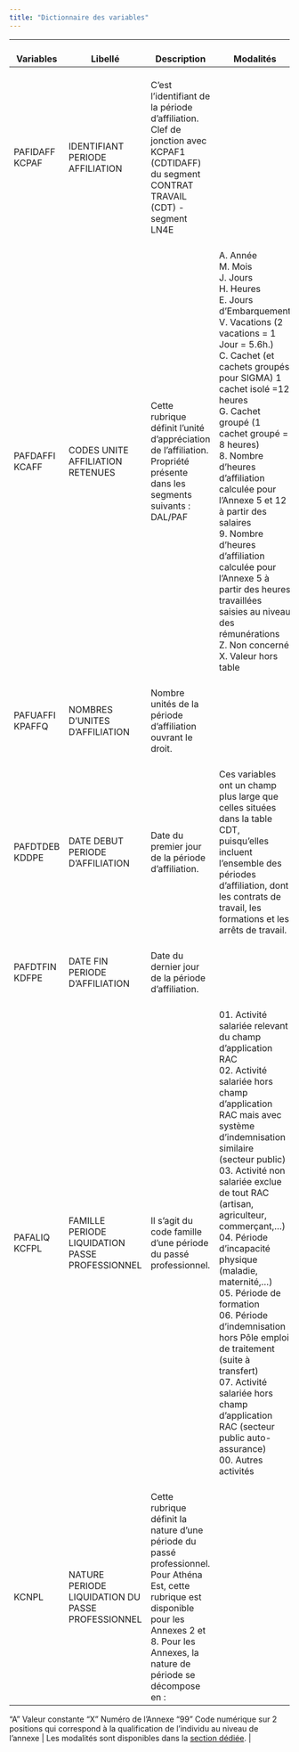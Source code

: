 ```yaml
---
title: "Dictionnaire des variables"
---
```


| <br>Variables       | <br>Libellé                                           | <br>Description                                                                                                                                                                                             | <br>Modalités                                                                                                                                                                                                                                                                                                                                                                                                                                                                                                                                                            |
|-------------|-------------|-------------|-----------------------------------|
| <br>PAFIDAFF KCPAF  | <br>IDENTIFIANT PERIODE AFFILIATION                   | <br>C'est l'identifiant de la période d'affiliation.<br> Clef de jonction avec KCPAF1 (CDTIDAFF) du segment CONTRAT TRAVAIL (CDT) - segment LN4E                                                            |                                                                                                                                                                                                                                                                                                                                                                                                                                                                                                                                                                          |
| <br>PAFDAFFI KCAFF  | <br>CODES UNITE AFFILIATION RETENUES                  | <br>Cette rubrique définit l'unité d'appréciation de l'affiliation.<br> Propriété présente dans les segments suivants : DAL/PAF                                                                             | <br>A. Année<br> M. Mois<br> J. Jours<br> H. Heures<br> E. Jours d'Embarquement<br> V. Vacations (2 vacations = 1 Jour = 5.6h.)<br> C. Cachet (et cachets groupés pour SIGMA) 1 cachet isolé =12 heures<br> G. Cachet groupé (1 cachet groupé = 8 heures)<br> 8. Nombre d'heures d'affiliation calculée pour l'Annexe 5 et 12 à partir des salaires<br> 9. Nombre d'heures d'affiliation calculée pour l'Annexe 5 à partir des heures travaillées saisies au niveau des rémunérations<br> Z. Non concerné<br> X. Valeur hors table                                       |
| <br>PAFUAFFI KPAFFQ | <br>NOMBRES D'UNITES D'AFFILIATION                    | <br>Nombre unités de la période d'affiliation ouvrant le droit.                                                                                                                                             |                                                                                                                                                                                                                                                                                                                                                                                                                                                                                                                                                                          |
| <br>PAFDTDEB KDDPE  | <br>DATE DEBUT PERIODE D'AFFILIATION                  | <br>Date du premier jour de la période d'affiliation.                                                                                                                                                       | <br>Ces variables ont un champ plus large que celles situées dans la table CDT, puisqu'elles incluent l'ensemble des périodes d'affiliation, dont les contrats de travail, les formations et les arrêts de travail.                                                                                                                                                                                                                                                                                                                                                      |
| <br>PAFDTFIN KDFPE  | <br>DATE FIN PERIODE D'AFFILIATION                    | <br>Date du dernier jour de la période d'affiliation.                                                                                                                                                       |                                                                                                                                                                                                                                                                                                                                                                                                                                                                                                                                                                          |
| <br>PAFALIQ KCFPL   | <br>FAMILLE PERIODE LIQUIDATION PASSE PROFESSIONNEL   | <br>Il s'agit du code famille d'une période du passé professionnel.                                                                                                                                         | <br>01. Activité salariée relevant du champ d'application RAC<br> 02. Activité salariée hors champ d'application RAC mais avec système d'indemnisation similaire (secteur public)<br> 03. Activité non salariée exclue de tout RAC (artisan, agriculteur, commerçant,...)<br> 04. Période d'incapacité physique (maladie, maternité,...)<br> 05. Période de formation<br> 06. Période d'indemnisation hors Pôle emploi de traitement (suite à transfert)<br> 07. Activité salariée hors champ d'application RAC (secteur public auto-assurance)<br> 00. Autres activités |
| <br>KCNPL           | <br>NATURE PERIODE LIQUIDATION DU PASSE PROFESSIONNEL | <br>Cette rubrique définit la nature d'une période du passé professionnel. Pour Athéna Est, cette rubrique est disponible pour les Annexes 2 et 8. Pour les Annexes, la nature de période se décompose en : |                                                                                                                                                                                                                                                                                                                                                                                                                                                                                                                                                                          |

"A" Valeur constante "X" Numéro de l'Annexe "99" Code numérique sur 2 positions qui correspond à la qualification de l'individu au niveau de l'annexe \| Les modalités sont disponibles dans la [section dédiée](FNA_PAF_variables/KCNPL.qmd). \|
